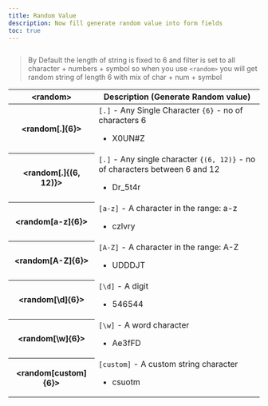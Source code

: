 ```yaml
---
title: Random Value
description: Now fill generate random value into form fields
toc: true
---
```


<img class="d-block mb-4 img-fluid rounded-3" src="/docs/[[config:docs_version]]/assets/img/action-random.png" alt="" />

> By Default the length of string is fixed to 6 and filter is set to all character + numbers + symbol so when you use `<random>` you will get random string of length 6 with mix of char + num + symbol

<table class="table">
  <thead>
    <tr>
      <th scope="col">&lt;random&gt;</th>
      <th scope="col">Description (Generate Random value)</th>
    </tr>
  </thead>
  <tbody>
    <tr>
      <th scope="row">&lt;random[.]{6}&gt;</th>
      <td>
        <code>[.]</code> - Any Single Character <code>{6}</code> - no of characters 6
        <ul>
          <li>X0UN#Z</li>
        </ul>
      </td>
    </tr>
    <tr>
      <th scope="row">&lt;random[.]{(6, 12)}&gt;</th>
      <td>
        <code>[.]</code> - Any single character <code>{(6, 12)}</code> - no of characters between 6 and 12
        <ul>
          <li>Dr_5t4r</li>
        </ul>
      </td>
    </tr>
    <tr>
      <th scope="row">&lt;random[a-z]{6}&gt;</th>
      <td>
        <code>[a-z]</code> - A character in the range: a-z
        <ul>
          <li>czlvry</li>
        </ul>
      </td>
    </tr>
    <tr>
      <th scope="row">&lt;random[A-Z]{6}&gt;</th>
      <td>
        <code>[A-Z]</code> - A character in the range: A-Z
        <ul>
          <li>UDDDJT</li>
        </ul>
      </td>
    </tr>
    <tr>
      <th scope="row">&lt;random[\d]{6}&gt;</th>
      <td>
        <code>[\d]</code> - A digit
        <ul>
          <li>546544</li>
        </ul>
      </td>
    </tr>
    <tr>
      <th scope="row">&lt;random[\w]{6}&gt;</th>
      <td>
        <code>[\w]</code> - A word character
        <ul>
          <li>Ae3fFD</li>
        </ul>
      </td>
    </tr>
    <tr>
      <th scope="row">&lt;random[custom]{6}&gt;</th>
      <td>
        <code>[custom]</code> - A custom string character
        <ul>
          <li>csuotm</li>
        </ul>
      </td>
    </tr>
  </tbody>
</table>
